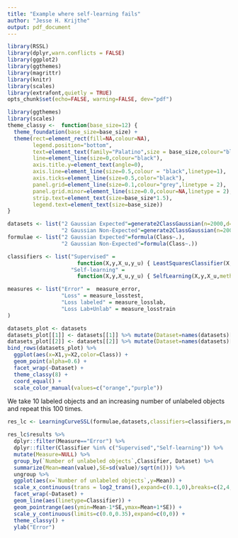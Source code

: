 ```yaml
---
title: "Example where self-learning fails"
author: "Jesse H. Krijthe"
output: pdf_document
---
```

```r
library(RSSL)
library(dplyr,warn.conflicts = FALSE)
library(ggplot2)
library(ggthemes)
library(magrittr)
library(knitr)
library(scales)
library(extrafont,quietly = TRUE)
opts_chunk$set(echo=FALSE, warning=FALSE, dev="pdf")
```

```r
library(ggthemes)
library(scales)
theme_classy <-  function(base_size=12) { 
  theme_foundation(base_size=base_size) +
  theme(rect=element_rect(fill=NA,colour=NA),
        legend.position="bottom",
        text=element_text(family="Palatino",size = base_size,colour="black"),
        line=element_line(size=0,colour="black"),
        axis.title.y=element_text(angle=0),
        axis.line=element_line(size=0.5,colour = "black",linetype=1),
        axis.ticks=element_line(size=0.5,color="black"),
        panel.grid=element_line(size=0.1,colour="grey",linetype = 2),
        panel.grid.minor=element_line(size=0.0,colour=NA,linetype = 2),
        strip.text=element_text(size=base_size*1.5),
        legend.text=element_text(size=base_size))
}
```

```r
datasets <- list("2 Gaussian Expected"=generate2ClassGaussian(n=2000,d=2,expected=TRUE),
                 "2 Gaussian Non-Expected"=generate2ClassGaussian(n=2000,d=2,expected=FALSE))
formulae <- list("2 Gaussian Expected"=formula(Class~.),
                 "2 Gaussian Non-Expected"=formula(Class~.))

classifiers <- list("Supervised" = 
                      function(X,y,X_u,y_u) { LeastSquaresClassifier(X,y)},
                    "Self-learning" = 
                      function(X,y,X_u,y_u) { SelfLearning(X,y,X_u,method = LeastSquaresClassifier)})

measures <- list("Error" =  measure_error,
                 "Loss" = measure_losstest,
                 "Loss labeled" = measure_losslab,
                 "Loss Lab+Unlab" = measure_losstrain
)
```

```r
datasets_plot <- datasets 
datasets_plot[[1]] <- datasets[[1]] %>% mutate(Dataset=names(datasets)[[1]])
datasets_plot[[2]] <- datasets[[2]] %>% mutate(Dataset=names(datasets)[[2]])
bind_rows(datasets_plot) %>% 
  ggplot(aes(x=X1,y=X2,color=Class)) +
  geom_point(alpha=0.6) +
  facet_wrap(~Dataset) +
  theme_classy(8) +
  coord_equal() +
  scale_color_manual(values=c("orange","purple"))
```

We take 10 labeled objects and an increasing number of unlabeled objects and repeat this 100 times.

```r
res_lc <- LearningCurveSSL(formulae,datasets,classifiers=classifiers,measures=measures,verbose=TRUE,repeats=100,n_l=10,sizes = 2^(1:10))
```

```r
res_lc$results %>% 
  dplyr::filter(Measure=="Error") %>% 
  dplyr::filter(Classifier %in% c("Supervised","Self-learning")) %>%
  mutate(Measure=NULL) %>% 
  group_by(`Number of unlabeled objects`,Classifier, Dataset) %>% 
  summarize(Mean=mean(value),SE=sd(value)/sqrt(n())) %>% 
  ungroup %>% 
  ggplot(aes(x=`Number of unlabeled objects`,y=Mean)) + 
  scale_x_continuous(trans = log2_trans(),expand=c(0.1,0),breaks=c(2,4,8,16,32,64,128,256,512,1024)) +
  facet_wrap(~Dataset) +
  geom_line(aes(linetype=Classifier)) +
  geom_pointrange(aes(ymin=Mean-1*SE,ymax=Mean+1*SE)) +
  scale_y_continuous(limits=c(0.0,0.35),expand=c(0,0)) + 
  theme_classy() +
  ylab("Error")
```
